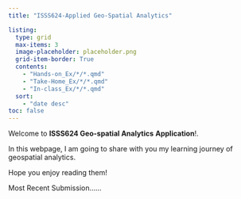 ```yaml
---
title: "ISSS624-Applied Geo-Spatial Analytics"

listing:
  type: grid
  max-items: 3
  image-placeholder: placeholder.png
  grid-item-border: True 
  contents:
    - "Hands-on_Ex/*/*.qmd"
    - "Take-Home_Ex/*/*.qmd"
    - "In-class_Ex/*/*.qmd"
  sort: 
    - "date desc"
toc: false
---
```


Welcome to **ISSS624 Geo-spatial Analytics** **Application**!.

In this webpage, I am going to share with you my learning journey of geospatial analytics.

Hope you enjoy reading them!

Most Recent Submission......

```{}
```
